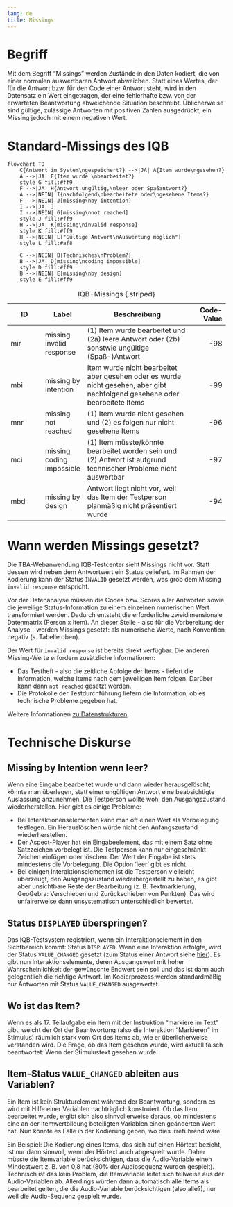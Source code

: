 ```yaml
---
lang: de
title: Missings
---
```


# Begriff

Mit dem Begriff "Missings" werden Zustände in den Daten kodiert, die von einer normalen auswertbaren Antwort abweichen. Statt eines Wertes, der für die Antwort bzw. für den Code einer Antwort steht, wird in den Datensatz ein Wert eingetragen, der eine fehlerhafte bzw. von der erwarteten Beantwortung abweichende Situation beschreibt. Üblicherweise sind gültige, zulässige Antworten mit positiven Zahlen ausgedrückt, ein Missing jedoch mit einem negativen Wert.

# Standard-Missings des IQB

```mermaid
flowchart TD
    C{Antwort im System\ngespeichert?} -->|JA| A{Item wurde\ngesehen?}
    A -->|JA| F{Item wurde \nbearbeitet?}
    style G fill:#ff9
    F -->|JA| H{Antwort ungültig,\nleer oder Spaßantwort?}
    A -->|NEIN| I{nachfolgend\nbearbeitete oder\ngesehene Items?}
    F -->|NEIN| J[missing\nby intention]
    I -->|JA| J
    I -->|NEIN| G[missing\nnot reached]
    style J fill:#ff9
    H -->|JA| K[missing\ninvalid response]
    style K fill:#ff9
    H -->|NEIN| L["Gültige Antwort\nAuswertung möglich"]
    style L fill:#af8
    
    C -->|NEIN| B{Technisches\nProblem?}
    B -->|JA| D[missing\ncoding impossible]
    style D fill:#ff9
    B -->|NEIN| E[missing\nby design]
    style E fill:#ff9

```

| ID | Label | Beschreibung | Code-Value |
|---|---|---------|--:|
| mir | missing invalid response | (1) Item wurde bearbeitet und (2a) leere Antwort oder (2b) sonstwie ungültige (Spaß-)Antwort | -98 |
| mbi | missing by intention | Item wurde nicht bearbeitet aber gesehen oder es wurde nicht gesehen, aber gibt nachfolgend gesehene oder bearbeitete Items | -99 |
| mnr | missing not reached | (1) Item wurde nicht gesehen und (2) es folgen nur nicht gesehene Items | -96 |
| mci | missing coding impossible | (1) Item müsste/könnte bearbeitet worden sein und (2) Antwort ist aufgrund technischer Probleme nicht auswertbar | -97 |
| mbd | missing by design | Antwort liegt nicht vor, weil das Item der Testperson planmäßig nicht präsentiert wurde | -94 |

: IQB-Missings {.striped}

# Wann werden Missings gesetzt?

Die TBA-Webanwendung IQB-Testcenter sieht Missings nicht vor. Statt dessen wird neben dem Antwortwert ein Status geliefert. Im Rahmen der Kodierung kann der Status `INVALID` gesetzt werden, was grob dem Missing `invalid response` entspricht.

Vor der Datenanalyse müssen die Codes bzw. Scores aller Antworten sowie die jeweilige Status-Information zu einem einzelnen numerischen Wert transformiert werden. Dadurch entsteht die erforderliche zweidimensionale Datenmatrix (Person x Item). An dieser Stelle - also für die Vorbereitung der Analyse - werden Missings gesetzt: als numerische Werte, nach Konvention negativ (s. Tabelle oben). 

Der Wert für `invalid response` ist bereits direkt verfügbar. Die anderen Missing-Werte erfordern zusätzliche Informationen:

* Das Testheft - also die zeitliche Abfolge der Items - liefert die Information, welche Items nach dem jeweiligen Item folgen. Darüber kann dann `not reached` gesetzt werden.
* Die Protokolle der Testdurchführung liefern die Information, ob es technische Probleme gegeben hat.

Weitere Informationen [zu Datenstrukturen](../data-structures/).

# Technische Diskurse

## Missing by Intention wenn leer?

Wenn eine Eingabe bearbeitet wurde und dann wieder herausgelöscht, könnte man überlegen, statt einer ungültigen Antwort eine beabsichtigte Auslassung anzunehmen. Die Testperson wollte wohl den Ausgangszustand wiederherstellen. Hier gibt es einige Probleme:

* Bei Interaktionenselementen kann man oft einen Wert als Vorbelegung festlegen. Ein Herauslöschen würde nicht den Anfangszustand wiederherstellen.
* Der Aspect-Player hat ein Eingabeelement, das mit einem Satz ohne Satzzeichen vorbelegt ist. Die Testperson kann nur eingeschränkt Zeichen einfügen oder löschen. Der Wert der Eingabe ist stets mindestens die Vorbelegung. Die Option 'leer' gibt es nicht.
* Bei einigen Interaktionselementen ist die Testperson vielleicht überzeugt, den Ausgangszustand wiederhergestellt zu haben, es gibt aber unsichtbare Reste der Bearbeitung (z. B. Textmarkierung, GeoGebra: Verschieben und Zurückschieben von Punkten). Das wird unfairerweise dann unsystematisch unterschiedlich bewertet.

## Status `DISPLAYED ` überspringen?

Das IQB-Testsystem registriert, wenn ein Interaktionselement in den Sichtbereich kommt: Status `DISPLAYED`. Wenn eine Interaktion erfolgte, wird der Status `VALUE_CHANGED` gesetzt (zum Status einer Antwort siehe [hier](response.qmd)). Es gibt nun Interaktionselemente, deren Ausgangswert mit hoher Wahrscheinlichkeit der gewünschte Endwert sein soll und das ist dann auch gelegentlich die richtige Antwort. Im Kodierprozess werden standardmäßig nur Antworten mit Status `VALUE_CHANGED` ausgewertet.

## Wo ist das Item?

Wenn es als 17. Teilaufgabe ein Item mit der Instruktion "markiere im Text" gibt, weicht der Ort der Beantwortung (also die Interaktion "Markieren" im Stimulus) räumlich stark vom Ort des Items ab, wie er überlicherweise verstanden wird. Die Frage, ob das Item gesehen wurde, wird aktuell falsch beantwortet: Wenn der Stimulustext gesehen wurde.

## Item-Status `VALUE_CHANGED` ableiten aus Variablen?

Ein Item ist kein Strukturelement während der Beantwortung, sondern es wird mit Hilfe einer Variablen nachträglich konstruiert. Ob das Item bearbeitet wurde, ergibt sich also sinnvollerweise daraus, ob mindestens eine an der Itemwertbildung beteiligten Variablen einen geänderten Wert hat. Nun könnte es Fälle in der Kodierung geben, wo dies irreführend wäre.

Ein Beispiel: Die Kodierung eines Items, das sich auf einen Hörtext bezieht, ist nur dann sinnvoll, wenn der Hörtext auch abgespielt wurde. Daher müsste die Itemvariable berücksichtigen, dass die Audio-Variable einen Mindestwert z. B. von 0,8 hat (80% der Audiosequenz wurden gespielt). Technisch ist das kein Problem, die Itemvariable leitet sich teilweise aus der Audio-Variablen ab. Allerdings würden dann automatisch alle Items als bearbeitet gelten, die die Audio-Variable berücksichtigen (also alle?), nur weil die Audio-Sequenz gespielt wurde.